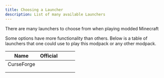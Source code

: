 ```yaml
---
title: Choosing a Launcher
description: List of many available Launchers
---
```



There are many launchers to choose from when playing modded Minecraft

Some options have more functionality than others. Below is a table of launchers that one could use to play this modpack or any other modpack.

| Name       | Official      |   |   |   |
|------------|---------------|---|---|---|
| CurseForge | <Icon name="approve-check" color="goldenrod" size="2rem" /> |   |   |   |
|            |               |   |   |   |
|            |               |   |   |   |
